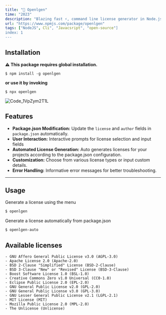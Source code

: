 ```yaml
---
title: "🔑 Openlgen"
time: "2023"
description: "Blazing fast ⚡, command line license generator in Node.js. for your open source projects."
url: "https://www.npmjs.com/package/openlgen"
tags: ["NodeJS", Cli", "Javacsript", "open-source"]
index: 1
---
```


<LinkPreview
  imageUrl="/projects/citysort/image.png"
  title="GitHub"
  description="A live index of the best cities to live and work in India."
  link="https://github.com/phukon/openlgen"
/>


## Installation
**⚠ This package requires global installation.**
```
$ npm install -g openlgen
```
**or use it by invoking**
```
$ npx openlgen
```

![Code_1VpZym2T1L](https://github.com/phukon/openlgen/assets/60285613/03842a17-b5b1-4439-b038-50440ff73532)


## Features

- **Package.json Modification:** Update the `license` and `author` fields in `package.json` automatically.
- **User Interaction:** Interactive prompts for license selection and input fields
- **Automated License Generation:** Auto generates licenses for your projects according to the package.json configuration.
- **Customization:** Choose from various license types or input custom details.
- **Error Handling:** Informative error messages for better troubleshooting.

----------

Usage
--------------


Generate a license using the menu
```bash
$ openlgen
```

Generate a license automatically from package.json

```bash
$ openlgen-auto
```


Available licenses
--------------
```
- GNU Affero General Public License v3.0 (AGPL-3.0)
- Apache License 2.0 (Apache-2.0)
- BSD 2-Clause "Simplified" License (BSD-2-Clause)
- BSD 3-Clause "New" or "Revised" License (BSD-3-Clause)
- Boost Software License 1.0 (BSL-1.0)
- Creative Commons Zero v1.0 Universal (CC0-1.0)
- Eclipse Public License 2.0 (EPL-2.0)
- GNU General Public License v2.0 (GPL-2.0)
- GNU General Public License v3.0 (GPL-3.0)
- GNU Lesser General Public License v2.1 (LGPL-2.1)
- MIT License (MIT)
- Mozilla Public License 2.0 (MPL-2.0)
- The Unlicense (Unlicense)
```